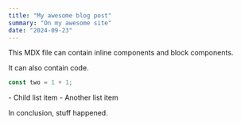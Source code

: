 ```yaml
---
title: "My awesome blog post"
summary: "On my awesome site"
date: "2024-09-23"
---
```


This MDX file can contain <InlineComponent myProp="my-prop-value">inline components</InlineComponent> and block components.

It can also contain code.

```js
const two = 1 + 1;
```

<BlockComponent myProp="my-prop-value" />

<BlockWithChildren myProp="my-prop-value-inline">
- Child list item
- Another list item
</BlockWithChildren>

In conclusion, stuff happened.